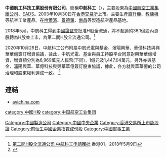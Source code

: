 {{Infobox company
| name = 中國航工科技工業股份有限公司
| name_en = AviChina Industry & Technology Company Limited
| logo = 
| logo_size = 
| logo_caption = 
| image =          
| image_size =
| image_caption =
| type = 上市公司
| trading_name = 
| native_name = 
| native_name_lang = 
| other_name = 
| traded_as = {{hkex|2357}}
| ISIN = 
| local_code_name=
| local_code = 
| fate = 
| predecessor = 
| successor = 
| foundation = {{Start date and age|df=yes|2003|04|30}} 
| defunct = 
| location = 香港中环红棉路8号东昌大厦22楼2202A室
| locations = 
| area_served = 
| founder = 
| key_people = 
| industry = 
| products = 
| services = 
| revenue = {{increase}} 366.278 亿人民币 （2016年）
| operating_income = 
| net_income = 
| aum = <!-- 僅適用於金融服務類公司。 -->
| assets = 
| equity = 
| owner = 
| num_employees = 
| num_employees_year = 
| parent = [[中国航空工业集团|中国航空工业集团]]
| divisions = 
| subsid = 
| homepage = {{URL|http://www.avichina.com/}} 
| slogan = 
| capital = 
| market_value = 
| P/E_ratio = 
| earnings_per_share = 
| net_asset_value = 
| accounting_period = 
| major_shareholder = 
| footnotes = 
}}
'''中國航工科技工業股份有限公司'''，簡稱'''中航科工'''（{{hkex|2357}}），主要股東為[[中國航空工業集團公司|中國航空工業集團公司]]、[[EADS|EADS]]。2003年10月30日在[[香港交易所|香港交易所]]上市。主要生產[[直升機|直升機]]、[[教練機|教練機]]等航空工業產品。在[[哈爾濱|哈爾濱]]、[[景德鎮|景德鎮]]、[[南昌|南昌]]等製造航空產品基地。

2018年5月，中航科工得到[[中國證監會|中國證監會]]批准H股全流通，將不超過約36.1億股內資股轉為H股並上市，為第二間H股全流通公司。<ref>[https://www.hk01.com/財經快訊/186756/第二間h股全流通公司-中航科工申請獲批 第二間H股全流通公司 中航科工申請獲批] 香港01，2018年5月9日</ref>

2020年10月29日，中航科工公布附屬中航光電與基金、瀋陽興華、華億科技與興華華億簽訂增資協議，據此，中航光電、基金與員工持股平台同意對興華華億增資，增資額分別為6,969萬元人民幣(下同)，1億元及1,447.04萬元，另外亦與基金、瀋陽興華、華億科技與興華華億簽訂股東協議，據此，各方就興華華億的公司治理和股東權利達成一致。 <ref>{{Cite web|title=中航科工(02357.HK)附屬與關連公司對興華華億增資|url=https://hk.finance.yahoo.com/news/%E4%B8%AD%E8%88%AA%E7%A7%91%E5%B7%A5-02357-hk-%E9%99%84%E5%B1%AC%E8%88%87%E9%97%9C%E9%80%A3%E5%85%AC%E5%8F%B8%E5%B0%8D%E8%88%88%E8%8F%AF%E8%8F%AF%E5%84%84%E5%A2%9E%E8%B3%87-022354739.html|accessdate=|author=|date=|format=|publisher=|language=}}</ref>

{{reflist}}

== 連結 ==
*[https://web.archive.org/web/20110707193129/http://www.avichina.com/ avichina.com]

[[category:中國H股|category:中國H股]]
[[Category:中國製造公司|Category:中國製造公司]]
[[Category:中國中央企業|Category:中國中央企業]]
[[Category:香港交易所上市認股證|Category:香港交易所上市認股證]]
[[Category:前恒生中國企業指數成份股|Category:前恒生中國企業指數成份股]]
[[Category:中國軍事工業|Category:中國軍事工業]]
[[category:中国航空工业集团|category:中国航空工业集团]]